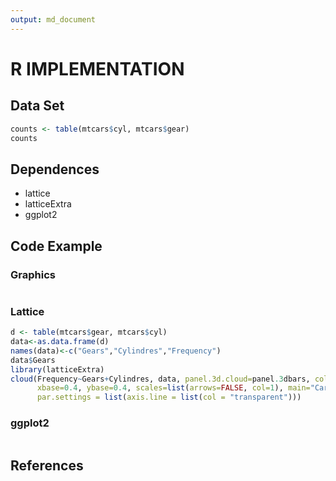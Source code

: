 ```yaml
---
output: md_document
---
```


# R IMPLEMENTATION


## Data Set

```r
counts <- table(mtcars$cyl, mtcars$gear)
counts

```


## Dependences

* lattice
* latticeExtra
* ggplot2


## Code Example


### Graphics

```r

```


### Lattice

```r
d <- table(mtcars$gear, mtcars$cyl)
data<-as.data.frame(d)
names(data)<-c("Gears","Cylindres","Frequency")
data$Gears
library(latticeExtra)
cloud(Frequency~Gears+Cylindres, data, panel.3d.cloud=panel.3dbars, col.facet='grey', 
      xbase=0.4, ybase=0.4, scales=list(arrows=FALSE, col=1), main="Car Distribution by Gears and Cyl", 
      par.settings = list(axis.line = list(col = "transparent")))

```


### ggplot2

```r


```


## References
